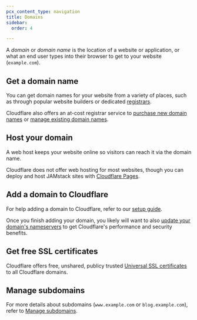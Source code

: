```yaml
---
pcx_content_type: navigation
title: Domains
sidebar:
  order: 4

---
```



A *domain* or *domain name* is the location of a website or application, or what an end user types into their browser to get to your website (`example.com`).

<DirectoryListing />

## Get a domain name

You can get domain names for your website from a variety of places, such as through popular website builders or dedicated [registrars](https://www.cloudflare.com/learning/dns/glossary/what-is-a-domain-name-registrar/).

Cloudflare also offers an at-cost registrar service to [purchase new domain names](/registrar/get-started/register-domain/) or [manage existing domain names](/registrar/get-started/transfer-domain-to-cloudflare/).

## Host your domain

A web host keeps your website online so visitors can reach it via the domain name.

Cloudflare does not offer web hosting for most websites, though you can deploy and host JAMstack sites with [Cloudflare Pages](/pages/).

## Add a domain to Cloudflare

For help adding a domain to Cloudflare, refer to our [setup guide](/fundamentals/manage-domains/add-site/).

Once you finish adding your domain, you likely will want to also [update your domain's nameservers](/dns/zone-setups/full-setup/) to get Cloudflare's performance and security benefits.

## Get free SSL certificates

Cloudflare offers free, unshared, publicy trusted [Universal SSL certificates](/ssl/edge-certificates/universal-ssl/) to all Cloudflare domains.

## Manage subdomains

For more details about subdomains (`www.example.com` or `blog.example.com`), refer to [Manage subdomains](/fundamentals/manage-domains/manage-subdomains/).

